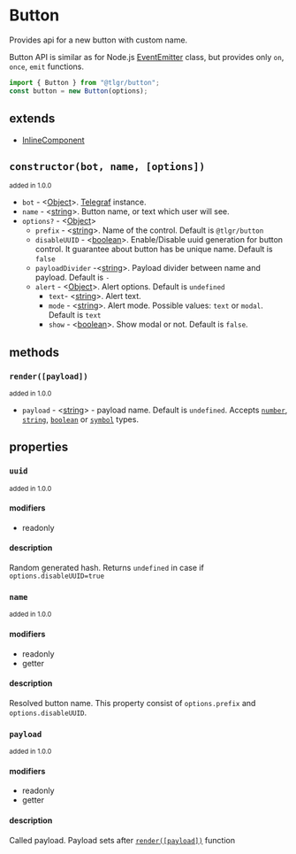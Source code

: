 # Button

Provides api for a new button with custom name.

Button API is similar as for Node.js [EventEmitter](https://nodejs.org/dist/latest-v16.x/docs/api/events.html#class-eventemitter) class, but provides only `on`, `once`, `emit` functions.

```jsx
import { Button } from "@tlgr/button";
const button = new Button(options);
```

## extends

- [InlineComponent](../component/inline)

## `constructor(bot, name, [options])`

<small> added in 1.0.0 </small>

- `bot` - <[Object][object]>. [Telegraf](https://telegraf.js.org/classes/Telegraf.html) instance.
- `name` - <[string][string]>. Button name, or text which user will see.
- `options?` - <[Object][object]>
  - `prefix` - <[string][string]>. Name of the control. Default is `@tlgr/button`
  - `disableUUID` - <[boolean][boolean]>. Enable/Disable uuid generation for button control. It guarantee about button has be unique name. Default is `false`
  - `payloadDivider` -<[string][string]>. Payload divider between name and payload. Default is `-`
  - `alert` - <[Object][object]>. Alert options. Default is `undefined`
    - `text`- <[string][string]>. Alert text.
    - `mode` - <[string][string]>. Alert mode. Possible values: `text` or `modal`. Default is `text`
    - `show` - <[boolean][boolean]>. Show modal or not. Default is `false`.

## methods

### `render([payload])`

<small> added in 1.0.0 </small>

- `payload` - <[string][string]> - payload name. Default is `undefined`. Accepts [`number`][number], [`string`][string], [`boolean`][boolean] or [`symbol`][symbol] types.

## properties

### `uuid`

<small>added in 1.0.0</small>

#### modifiers

- readonly

#### description

Random generated hash. Returns `undefined` in case if `options.disableUUID=true`

### `name`

<small>added in 1.0.0</small>

#### modifiers

- readonly
- getter

#### description

Resolved button name. This property consist of `options.prefix` and `options.disableUUID`.

### `payload`

<small>added in 1.0.0</small>

#### modifiers

- readonly
- getter

#### description

Called payload. Payload sets after [`render([payload])`]('./button#renderpayload') function

[object]: https://developer.mozilla.org/en-US/docs/Web/JavaScript/Reference/Global_Objects/Object
[function]: https://developer.mozilla.org/en-US/docs/Web/JavaScript/Reference/Functions
[string]: https://developer.mozilla.org/en-US/docs/Web/JavaScript/Data_structures#String_type
[boolean]: https://developer.mozilla.org/en-US/docs/Web/JavaScript/Data_structures#boolean_type
[number]: https://developer.mozilla.org/en-US/docs/Web/JavaScript/Data_structures#numeric_types
[symbol]: https://developer.mozilla.org/en-US/docs/Web/JavaScript/Data_structures#symbol_type
